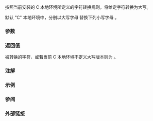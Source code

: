 {{cpp/title|toupper}}
{{cpp/string/byte/navbar}}
{{ddcl|header=cctype|
int toupper( int ch );
}}

按照当前安装的 C 本地环境所定义的字符转换规则，将给定字符转换为大写。

默认 "C" 本地环境中，分别以大写字母 {{tt|ABCDEFGHIJKLMNOPQRSTUVWXYZ}} 替换下列小写字母 {{tt|abcdefghijklmnopqrstuvwxyz}}。

===参数===
{{par begin}}
{{par|ch|要转化的字符。若 {{c|ch}} 的值不能表示为 {{c/core|unsigned char}} 且不等于 {{c|EOF}}，则行为未定义。}}
{{par end}}

===返回值===
被转换的字符，或若当前 C 本地环境不定义大写版本则为 {{c|ch}}。

===注解===
{{cpp/string/byte/note unsigned char}}

===示例===
{{example
|code=
#include &lt;cctype&gt;
#include &lt;climits&gt;
#include &lt;clocale&gt;
#include &lt;iostream&gt;
#include &lt;ranges&gt;

int main()
{
    for (auto bd{0}; unsigned char lc : std::views::iota(0, UCHAR_MAX))
        if (unsigned char uc = std::toupper(lc); uc != lc)
            std::cout &lt;&lt; lc &lt;&lt; uc &lt;&lt; (13 == ++bd ? '\n' : ' ');
    std::cout &lt;&lt; "\n\n";

    unsigned char c = '\xb8'; // ISO-8859-15 中的字符 ž
                              // 但在 ISO-8859-1 中为 ¸ （下加符）

    std::setlocale(LC_ALL, "en_US.iso88591");
    std::cout &lt;&lt; std::hex &lt;&lt; std::showbase;
    std::cout &lt;&lt; "iso8859-1 中, toupper('0xb8') 得到 " &lt;&lt; std::toupper(c) &lt;&lt; '\n';
    std::setlocale(LC_ALL, "en_US.iso885915");
    std::cout &lt;&lt; "iso8859-15 中, toupper('0xb8') 得到 " &lt;&lt; std::toupper(c) &lt;&lt; '\n';
}
|output=
aA bB cC dD eE fF gG hH iI jJ kK lL mM
nN oO pP qQ rR sS tT uU vV wW xX yY zZ

iso8859-1 中, toupper('0xb8') 得到 0xb8
iso8859-15 中, toupper('0xb8') 得到 0xb4
}}

===参阅===
{{dsc begin}}
{{dsc inc|cpp/string/byte/dsc tolower}}
{{dsc inc|cpp/locale/dsc toupper}}
{{dsc inc|cpp/string/wide/dsc towupper}}
{{dsc see c|c/string/byte/toupper}}
{{dsc end}}

===外部链接===
{{elink begin}}
{{elink|{{enwiki|ISO/IEC 8859-1}}. From Wikipedia.}}
{{elink|{{enwiki|ISO/IEC 8859-15}}. From Wikipedia.}}
{{elink end}}

{{langlinks|de|en|es|fr|it|ja|ko|pl|pt|ru}}